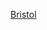 {{Catnav|頁面分類|...|英國足球|英格蘭足球|英格蘭足球俱樂部}}
{{Commons cat|Bristol City F.C.}}

[[Category:布里斯托足球俱樂部|Bristol]]